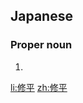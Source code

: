 ==Japanese==
{{ja-kanjitab|しゅう|へい}}

===Proper noun===
{{ja-pos|しゅうへい|proper}}

# {{given name|male|lang=ja|sort=しゅうへい}}

[[li:修平]]
[[zh:修平]]